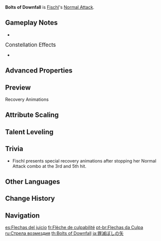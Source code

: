 {{Talent Infobox
|image         = Talent Bolts of Downfall.png
|character     = Fischl
|type          = Normal Attack
|info          = '''Normal Attack'''<br />Performs up to 5 consecutive shots with a bow.<br /><br />'''Charged Attack'''<br />Perform a more precise '''Aimed Shot''' with increased DMG.<br />While aiming, the dark lightning spirits of Immernachtreich shall heed the call of their Prinzessin and indwell the enchanted arrowhead. When fully indwelt, the Rachsüchtig Blitz shall deal immense {{Color|Electro DMG}}.<br /><br />'''Plunging Attack'''<br />Fires off a shower of arrows in mid-air before falling and striking the ground, dealing [[AoE]] DMG upon impact.
|hit1          = 44.1–93.4%
|hit2          = 46.8–99.0%
|hit3          = 58.1–123%
|hit4          = 57.7–122%
|hit5          = 72.1–153%
|aimed         = 43.9–92.8%
|charged       = 124–236%
|plunge        = 56.8–120%
|plungeLow     = 114–240%
|plungeHigh    = 142–300%
|scale_att1    = ATK
}}
'''Bolts of Downfall''' is [[Fischl]]'s [[Normal Attack]].

==Gameplay Notes==
*{{TalentNote|character=Fischl|talent=Bolts of Downfall|ascension|1|Stellar Predator}}

;<big>Constellation Effects</big>
*{{TalentNote|constellation|1|Gaze of the Deep}}

==Advanced Properties==
{{Advanced Properties
|title   = Normal Attack 1-Hit
|gu      = —
|icdtag  = none
|poise   = 12
|impulse = 1

|title2   = Normal Attack 2-Hit
|gu2      = —
|icdtag2  = none
|poise2   = 12.9
|impulse2 = 1

|title3   = Normal Attack 3-Hit
|gu3      = —
|icdtag3  = none
|poise3   = 15.9
|impulse3 = 1

|title4   = Normal Attack 4-Hit
|gu4      = —
|icdtag4  = none
|poise4   = 15.6
|impulse4 = 1

|title5   = Normal Attack 5-Hit
|gu5      = —
|icdtag5  = none
|poise5   = 19.71
|impulse5 = 1

|title6   = Aimed Shot
|gu6      = —
|icdtag6  = none
|poise6   = 10
|impulse6 = 2

|title7   = Aimed Shot (Hit Weak Spot)
|gu7      = —
|icdtag7  = none
|poise7   = 30
|impulse7 = 5

|title8   = Fully-Charged Aimed Shot
|gu8      = 1U<br /><small>(w/ [[Dropoff]])</small>
|icdtag8  = none
|poise8   = 20
|impulse8 = 2

|title9   = Fully-Charged Aimed Shot (Hit Weak Spot)
|gu9      = 1U<br /><small>(w/ Dropoff)</small>
|icdtag9  = none
|poise9   = 60
|impulse9 = 5

|title10   = Plunging Attack Collision
|gu10      = —
|icdtag10  = none
|poise10   = 10
|impulse10 = 2

|title11   = Low Plunge
|gu11      = —
|icdtag11  = none
|poise11   = 50
|impulse11 = 2

|title12   = High Plunge
|gu12      = —
|icdtag12  = none
|poise12   = 100
|impulse12 = 3
}}

==Preview==
{{Preview
|file1=Bolts of Downfall Normal Preview
|caption1=Normal Attack

|file2=Bolts of Downfall Charged Preview
|caption2=Charged Attack

|file3=Bolts of Downfall Plunge Preview
|caption3=Plunging Attack
}}

;Recovery Animations
{{Preview
|file1=Bolts of Downfall N1 Recovery Preview
|caption1=Normal Attack 1

|file2=Bolts of Downfall N2 Recovery Preview
|caption2=Normal Attack 2

|file3=Bolts of Downfall N3 Recovery Preview
|caption3=Normal Attack 3

|file4=Bolts of Downfall N4 Recovery Preview
|caption4=Normal Attack 4

|file5=Bolts of Downfall N5 Recovery Preview
|caption5=Normal Attack 5
}}

==Attribute Scaling==
{{Talent Scaling
|talentType=Normal Attack
|levels=11
|order=hit1,hit2,hit3,hit4,hit5,charged_title,aimed,fully-chargedaimedshot,plunge_title,plunge,plungelow,plungehigh
|titles=1-Hit DMG (%),2-Hit DMG (%),3-Hit DMG (%),4-Hit DMG (%),5-Hit DMG (%),Charged Attack (Aimed Shot),Aimed Shot (%),Fully-Charged Aimed Shot (%),Plunging Attack,Plunge DMG (%),Low Plunge DMG (%),High Plunge DMG (%)
|hit1_1=44.12
|hit1_2=47.71
|hit1_3=51.3
|hit1_4=56.43
|hit1_5=60.02
|hit1_6=64.13
|hit1_7=69.77
|hit1_8=75.41
|hit1_9=81.05
|hit1_10=87.21
|hit1_11=93.37
|hit2_1=46.78
|hit2_2=50.59
|hit2_3=54.4
|hit2_4=59.84
|hit2_5=63.65
|hit2_6=68
|hit2_7=73.98
|hit2_8=79.97
|hit2_9=85.95
|hit2_10=92.48
|hit2_11=99.01
|hit3_1=58.14
|hit3_2=62.87
|hit3_3=67.6
|hit3_4=74.36
|hit3_5=79.09
|hit3_6=84.5
|hit3_7=91.94
|hit3_8=99.37
|hit3_9=106.81
|hit3_10=114.92
|hit3_11=123.03
|hit4_1=57.71
|hit4_2=62.4
|hit4_3=67.1
|hit4_4=73.81
|hit4_5=78.51
|hit4_6=83.88
|hit4_7=91.26
|hit4_8=98.64
|hit4_9=106.02
|hit4_10=114.07
|hit4_11=122.12
|hit5_1=72.07
|hit5_2=77.93
|hit5_3=83.8
|hit5_4=92.18
|hit5_5=98.05
|hit5_6=104.75
|hit5_7=113.97
|hit5_8=123.19
|hit5_9=132.4
|hit5_10=142.46
|hit5_11=152.52
|aimed_1=43.86
|aimed_2=47.43
|aimed_3=51
|aimed_4=56.1
|aimed_5=59.67
|aimed_6=63.75
|aimed_7=69.36
|aimed_8=74.97
|aimed_9=80.58
|aimed_10=86.7
|aimed_11=92.82
|fully-chargedaimedshot_1=124
|fully-chargedaimedshot_2=133.3
|fully-chargedaimedshot_3=142.6
|fully-chargedaimedshot_4=155
|fully-chargedaimedshot_5=164.3
|fully-chargedaimedshot_6=173.6
|fully-chargedaimedshot_7=186
|fully-chargedaimedshot_8=198.4
|fully-chargedaimedshot_9=210.8
|fully-chargedaimedshot_10=223.2
|fully-chargedaimedshot_11=235.6
|plunge_1=56.83
|plunge_2=61.45
|plunge_3=66.08
|plunge_4=72.69
|plunge_5=77.31
|plunge_6=82.6
|plunge_7=89.87
|plunge_8=97.14
|plunge_9=104.41
|plunge_10=112.34
|plunge_11=120.27
|plungelow_1=113.63
|plungelow_2=122.88
|plungelow_3=132.13
|plungelow_4=145.35
|plungelow_5=154.59
|plungelow_6=165.17
|plungelow_7=179.7
|plungelow_8=194.23
|plungelow_9=208.77
|plungelow_10=224.62
|plungelow_11=240.48
|plungehigh_1=141.93
|plungehigh_2=153.49
|plungehigh_3=165.04
|plungehigh_4=181.54
|plungehigh_5=193.1
|plungehigh_6=206.3
|plungehigh_7=224.45
|plungehigh_8=242.61
|plungehigh_9=260.76
|plungehigh_10=280.57
|plungehigh_11=300.37
}}

==Talent Leveling==
{{Talent Upgrade|Fischl}}

==Trivia==
* Fischl presents special recovery animations after stopping her Normal Attack combo at the 3rd and 5th hit.

==Other Languages==
{{Other Languages
|en      = Bolts of Downfall
|zhs     = 罪灭之矢
|zhs_rm  = Zuìmiè zhī Shǐ
|zht     = 罪滅之矢
|zht_rm  = Zuìmiè zhī Shǐ
|zh_tl   = Arrow of Atonement{{Sino|zh|ja}}
|ja      = 罪滅ぼしの矢
|ja_rm   = Tsumihoroboshi no Ya
|ja_tl   = Arrow of Atonement
|ko      = 죄멸의 화살
|ko_rm   = Joemyeol-ui Hwasal
|ko_tl   = Arrow of Atonement
|es      = Flechas del juicio
|es_tl   = Arrows of Judgement
|fr      = Flèche de culpabilité
|fr_tl   = Arrow of Guilt
|ru      = Стрела возмездия
|ru_tl   = Arrow of Retribution
|th      = Bolts of Downfall
|vi      = Mũi Tên Diệt Ác
|vi_tl   = Arrow of Killing
|de      = Pfeil der Vergebung
|de_tl   = Arrow of Forgiveness
|id      = Bolts of Downfall
|pt      = Flechas da Culpa
|pt_tl   = 
|tr      = Düşen Yıldırımlar
|tr_tl   = 
|it      = Cascata di dardi
|it_tl   = Waterfall of Darts
}}

==Change History==
{{Change History|1.0}}

==Navigation==
{{Talent Navbox|Fischl}}

[[es:Flechas del juicio]]
[[fr:Flèche de culpabilité]]
[[pt-br:Flechas da Culpa]]
[[ru:Стрела возмездия]]
[[th:Bolts of Downfall]]
[[ja:罪滅ぼしの矢]]
